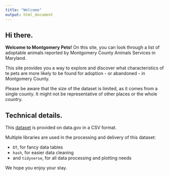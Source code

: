 ```yaml
---
title: "Welcome"
output: html_document
---
```


## Hi there.

**Welcome to Montgomery Pets!**
On this site, you can look through a list of adoptable animals
reported by Montgomery County Animals Services in Maryland.

This site provides you a way to explore and discover
what characteristics of te pets are more likely to be
found for adoption - or abandoned - in Montgomery County.

Please be aware that the size of the dataset is limited,
as it comes from a single county.
It might not be representative of other places or the whole country.

## Technical details.

This [dataset](https://catalog.data.gov/dataset/adoptable-pets)
is provided on data.gov in a CSV format.

Multiple libraries are used in the processing and delivery of this
dataset:

- `DT`, for fancy data tables
- `hash`, for easier data cleaning
- and `tidyverse`, for all data processing and plotting needs

We hope you enjoy your stay.
